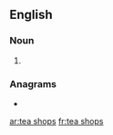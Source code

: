 {{also|teashops}}
==English==

===Noun===
{{head|en|noun plural form}}

# {{plural of|tea shop|lang=en}}

===Anagrams===
* {{l|en|pathoses}}

[[ar:tea shops]]
[[fr:tea shops]]